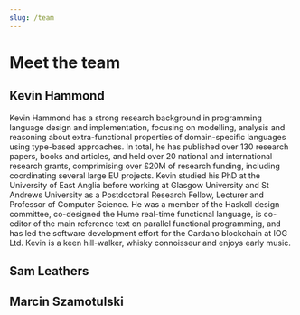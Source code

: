 ```yaml
---
slug: /team
---
```


# Meet the team

## Kevin Hammond

Kevin Hammond has a strong research background in programming language design and implementation, focusing on modelling, analysis and reasoning about extra-functional properties of domain-specific languages using type-based approaches. In total, he has published over 130 research papers, books and articles, and held over 20 national and international research grants, comprimising over £20M of research funding, including coordinating several large EU projects. Kevin studied his PhD at the University of East Anglia before working at Glasgow University and St Andrews University as a Postdoctoral Research Fellow, Lecturer and Professor of Computer Science. He was a member of the Haskell design committee, co-designed the Hume real-time functional language, is co-editor of the main reference text on parallel functional programming, and has led the software development effort for the Cardano blockchain at IOG Ltd. Kevin is a keen hill-walker, whisky connoisseur and enjoys early music.

## Sam Leathers

## Marcin Szamotulski

